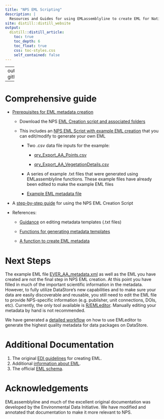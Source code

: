 ```yaml
---
title: "NPS EML Scripting"
description: |
  Resources and Guides for using EMLassemblyline to create EML for National Park Service data packages
site: distill::distill_website
output:
  distill::distill_article:
    toc: true
    toc_depth: 6
    toc_float: true
    css: toc-styles.css
    self_contained: false
---
```


---
output: github_document

---

# Comprehensive guide

  * [Prerequisites for EML metadata creation](prereqs.html)
  
    * Download the NPS [EML Creation script and associated folders](https://github.com/nationalparkservice/NPS_EML_Script/zipball/master)
  
    * This includes an [NPS EML Script with example EML creation](https://github.com/nationalparkservice/NPS_EML_Script/blob/main/EML_Creation_Script.R) that you can edit/modify to generate your own EML
  
      * Two .csv data file inputs for the example:
    
        * [qry_Export_AA_Points.csv](https://github.com/nationalparkservice/NPS_EML_Script/blob/main/Example_files/qry_Export_AA_Points.csv)
    
        * [qry_Export_AA_VegetationDetails.csv](https://github.com/nationalparkservice/NPS_EML_Script/blob/main/Example_files/qry_Export_AA_VegetationDetail.csv)
        
      * A series of example .txt files that were generated using EMLassemblyline functions. These example files have already been edited to make the example EML files  
    
      * [Example EML metadata file](https://github.com/nationalparkservice/NPS_EML_Script/blob/main/Example_files/TEST_EVER_AA_metadata.xml)
    
  * A [step-by-step guide](stepbystep.html) for using the NPS EML Creation Script
  
  * References:
  
    * [Guidance](edit_tmplts.html) on editing metadata templates (.txt files)

    * [Functions for generating metadata templates](create_tmplts.html)
  
    * [A function to create EML metadata](create_eml.html)

# Next Steps

The example EML file [EVER_AA_metadata.xml](https://github.com/nationalparkservice/NPS_EML_Script/EVER_AA_metadata.xml) as well as the EML you have created are not the final step in NPS EML creation. At this point you have filled in much of the important scientific information in the metadata. However, to fully utilize DataStore's new capabilities and to make sure your data are easily discoverable and reusable, you still need to edit the EML file to provide NPS-specific information (e.g. publisher, unit connections, DOIs, etc). Currently, the only tool available is [R/EMLeditor](https://nationalparkservice.github.io/EMLeditor/index.html). Manually editing your metadata by hand is not recommended.

We have generated a [detailed workflow](https://nationalparkservice.github.io/EMLeditor/articles/EMLeditor.html#a-minimal-workflow) on how to use EMLeditor to generate the highest quality metadata for data packages on DataStore.

# Additional Documentation
1.    The original [EDI guidelines](https://ediorg.github.io/EMLassemblyline/articles/edit_tmplts.html) for creating EML.
2.    Additional [information about EML](https://eml.ecoinformatics.org/).
3.    The official [EML schema](https://eml.ecoinformatics.org/schema/index.html).

# Acknowledgements
EMLassemblyline and much of the excellent original documentation was developed by the Environmental Data Initiative. We have modified and annotated that documentation to make it more relevant to NPS.